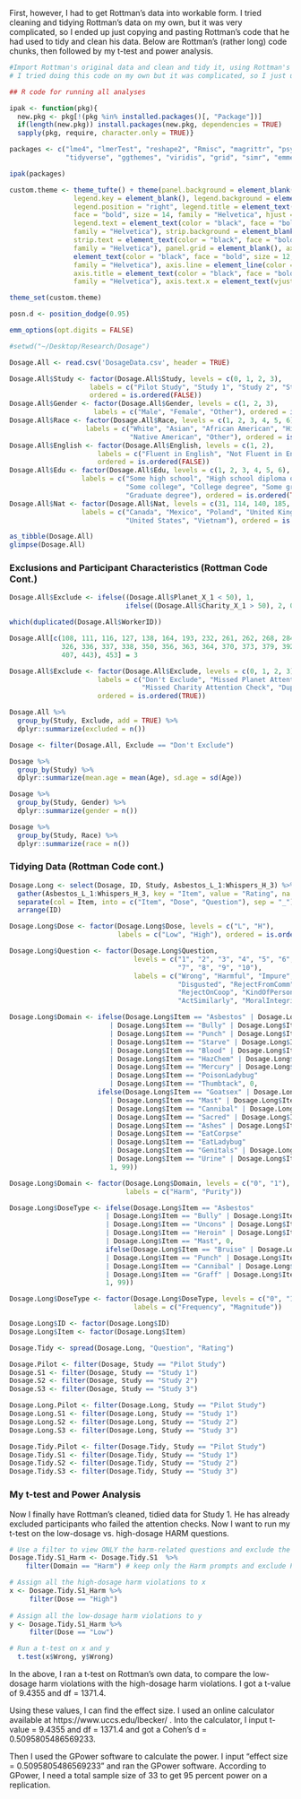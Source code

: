 First, however, I had to get Rottman's data into workable form. I tried cleaning and tidying Rottman's data on my own, but it was very complicated, so I ended up just copying and pasting Rottman's code that he had used to tidy and clean his data. Below are Rottman's (rather long) code chunks, then followed by my t-test and power analysis.

```r

#Import Rottman's original data and clean and tidy it, using Rottman's own code
# I tried doing this code on my own but it was complicated, so I just used Rottman's own code

## R code for running all analyses

ipak <- function(pkg){
  new.pkg <- pkg[!(pkg %in% installed.packages()[, "Package"])]
  if(length(new.pkg)) install.packages(new.pkg, dependencies = TRUE)
  sapply(pkg, require, character.only = TRUE)}

packages <- c("lme4", "lmerTest", "reshape2", "Rmisc", "magrittr", "psych", "lsr",
              "tidyverse", "ggthemes", "viridis", "grid", "simr", "emmeans")

ipak(packages)

custom.theme <- theme_tufte() + theme(panel.background = element_blank(), 
                legend.key = element_blank(), legend.background = element_blank(),
                legend.position = "right", legend.title = element_text(color = "black",
                face = "bold", size = 14, family = "Helvetica", hjust = .5), 
                legend.text = element_text(color = "black", face = "bold", size = 12,
                family = "Helvetica"), strip.background = element_blank(), 
                strip.text = element_text(color = "black", face = "bold", size = 12, 
                family = "Helvetica"), panel.grid = element_blank(), axis.text =
                element_text(color = "black", face = "bold", size = 12, 
                family = "Helvetica"), axis.line = element_line(color = "black"),
                axis.title = element_text(color = "black", face = "bold", size = 14, 
                family = "Helvetica"), axis.text.x = element_text(vjust = .6))

theme_set(custom.theme)

posn.d <- position_dodge(0.95)

emm_options(opt.digits = FALSE)

#setwd("~/Desktop/Research/Dosage")

Dosage.All <- read.csv('DosageData.csv', header = TRUE)

Dosage.All$Study <- factor(Dosage.All$Study, levels = c(0, 1, 2, 3), 
                    labels = c("Pilot Study", "Study 1", "Study 2", "Study 3"), 
                    ordered = is.ordered(FALSE))
Dosage.All$Gender <- factor(Dosage.All$Gender, levels = c(1, 2, 3), 
                     labels = c("Male", "Female", "Other"), ordered = is.ordered(FALSE))
Dosage.All$Race <- factor(Dosage.All$Race, levels = c(1, 2, 3, 4, 5, 6), 
                   labels = c("White", "Asian", "African American", "Hispanic or Latino",
                              "Native American", "Other"), ordered = is.ordered(FALSE))
Dosage.All$English <- factor(Dosage.All$English, levels = c(1, 2), 
                      labels = c("Fluent in English", "Not Fluent in English"), 
                      ordered = is.ordered(FALSE))
Dosage.All$Edu <- factor(Dosage.All$Edu, levels = c(1, 2, 3, 4, 5, 6), 
                  labels = c("Some high school", "High school diploma or equivalent", 
                             "Some college", "College degree", "Some graduate school",
                             "Graduate degree"), ordered = is.ordered(TRUE))
Dosage.All$Nat <- factor(Dosage.All$Nat, levels = c(31, 114, 140, 185, 186, 192),
                  labels = c("Canada", "Mexico", "Poland", "United Kingdom", 
                             "United States", "Vietnam"), ordered = is.ordered(FALSE))

as_tibble(Dosage.All)
glimpse(Dosage.All)

```

### Exclusions and Participant Characteristics (Rottman Code Cont.)
```r

Dosage.All$Exclude <- ifelse((Dosage.All$Planet_X_1 < 50), 1,
                             ifelse((Dosage.All$Charity_X_1 > 50), 2, 0))

which(duplicated(Dosage.All$WorkerID))

Dosage.All[c(108, 111, 116, 127, 138, 164, 193, 232, 261, 262, 268, 284, 314, 315, 320,
             326, 336, 337, 338, 350, 356, 363, 364, 370, 373, 379, 392, 393, 400, 402,
             407, 443), 453] = 3

Dosage.All$Exclude <- factor(Dosage.All$Exclude, levels = c(0, 1, 2, 3), 
                      labels = c("Don't Exclude", "Missed Planet Attention Check", 
                                 "Missed Charity Attention Check", "Duplicate Worker ID"),
                      ordered = is.ordered(TRUE))

Dosage.All %>% 
  group_by(Study, Exclude, add = TRUE) %>% 
  dplyr::summarize(excluded = n())

Dosage <- filter(Dosage.All, Exclude == "Don't Exclude")

Dosage %>% 
  group_by(Study) %>% 
  dplyr::summarize(mean.age = mean(Age), sd.age = sd(Age))

Dosage %>% 
  group_by(Study, Gender) %>% 
  dplyr::summarize(gender = n())

Dosage %>% 
  group_by(Study, Race) %>% 
  dplyr::summarize(race = n())

```

### Tidying Data (Rottman Code cont.)
```r

Dosage.Long <- select(Dosage, ID, Study, Asbestos_L_1:Whispers_H_3) %>%
  gather(Asbestos_L_1:Whispers_H_3, key = "Item", value = "Rating", na.rm = T) %>% 
  separate(col = Item, into = c("Item", "Dose", "Question"), sep = "_") %>% 
  arrange(ID)

Dosage.Long$Dose <- factor(Dosage.Long$Dose, levels = c("L", "H"), 
                           labels = c("Low", "High"), ordered = is.ordered(TRUE))

Dosage.Long$Question <- factor(Dosage.Long$Question, 
                               levels = c("1", "2", "3", "4", "5", "6", 
                                          "7", "8", "9", "10"),
                               labels = c("Wrong", "Harmful", "Impure", "Angry",
                                          "Disgusted", "RejectFromComm", 
                                          "RejectOnCoop", "KindOfPerson", 
                                          "ActSimilarly", "MoralIntegrity"))

Dosage.Long$Domain <- ifelse(Dosage.Long$Item == "Asbestos" | Dosage.Long$Item == "Bruise"
                         | Dosage.Long$Item == "Bully" | Dosage.Long$Item == "Deer"
                         | Dosage.Long$Item == "Punch" | Dosage.Long$Item == "Rock"
                         | Dosage.Long$Item == "Starve" | Dosage.Long$Item == "Uncons" 
                         | Dosage.Long$Item == "Blood" | Dosage.Long$Item == "Choke" 
                         | Dosage.Long$Item == "HazChem" | Dosage.Long$Item == "HotSauce"
                         | Dosage.Long$Item == "Mercury" | Dosage.Long$Item == "PetFish"
                         | Dosage.Long$Item == "PoisonLadybug" 
                         | Dosage.Long$Item == "Thumbtack", 0, 
                      ifelse(Dosage.Long$Item == "Goatsex" | Dosage.Long$Item == "Heroin"
                         | Dosage.Long$Item == "Mast" | Dosage.Long$Item == "Incest"
                         | Dosage.Long$Item == "Cannibal" | Dosage.Long$Item == "Corpse"
                         | Dosage.Long$Item == "Sacred" | Dosage.Long$Item == "Graff" 
                         | Dosage.Long$Item == "Ashes" | Dosage.Long$Item == "CowBlood" 
                         | Dosage.Long$Item == "EatCorpse" 
                         | Dosage.Long$Item == "EatLadybug" 
                         | Dosage.Long$Item == "Genitals" | Dosage.Long$Item == "Genome" 
                         | Dosage.Long$Item == "Urine" | Dosage.Long$Item == "Whispers",
                         1, 99))

Dosage.Long$Domain <- factor(Dosage.Long$Domain, levels = c("0", "1"), 
                             labels = c("Harm", "Purity"))

Dosage.Long$DoseType <- ifelse(Dosage.Long$Item == "Asbestos" 
                        | Dosage.Long$Item == "Bully" | Dosage.Long$Item == "Starve" 
                        | Dosage.Long$Item == "Uncons" | Dosage.Long$Item == "Goatsex" 
                        | Dosage.Long$Item == "Heroin" | Dosage.Long$Item == "Incest" 
                        | Dosage.Long$Item == "Mast", 0,
                        ifelse(Dosage.Long$Item == "Bruise" | Dosage.Long$Item == "Deer"
                        | Dosage.Long$Item == "Punch" | Dosage.Long$Item == "Rock" 
                        | Dosage.Long$Item == "Cannibal" | Dosage.Long$Item == "Corpse" 
                        | Dosage.Long$Item == "Graff" | Dosage.Long$Item == "Sacred",
                        1, 99))

Dosage.Long$DoseType <- factor(Dosage.Long$DoseType, levels = c("0", "1"), 
                               labels = c("Frequency", "Magnitude"))

Dosage.Long$ID <- factor(Dosage.Long$ID)
Dosage.Long$Item <- factor(Dosage.Long$Item)

Dosage.Tidy <- spread(Dosage.Long, "Question", "Rating")

Dosage.Pilot <- filter(Dosage, Study == "Pilot Study")
Dosage.S1 <- filter(Dosage, Study == "Study 1")
Dosage.S2 <- filter(Dosage, Study == "Study 2")
Dosage.S3 <- filter(Dosage, Study == "Study 3")

Dosage.Long.Pilot <- filter(Dosage.Long, Study == "Pilot Study")
Dosage.Long.S1 <- filter(Dosage.Long, Study == "Study 1")
Dosage.Long.S2 <- filter(Dosage.Long, Study == "Study 2")
Dosage.Long.S3 <- filter(Dosage.Long, Study == "Study 3")

Dosage.Tidy.Pilot <- filter(Dosage.Tidy, Study == "Pilot Study")
Dosage.Tidy.S1 <- filter(Dosage.Tidy, Study == "Study 1")
Dosage.Tidy.S2 <- filter(Dosage.Tidy, Study == "Study 2")
Dosage.Tidy.S3 <- filter(Dosage.Tidy, Study == "Study 3")


```

### My t-test and Power Analysis

Now I finally have Rottman's cleaned, tidied data for Study 1. He has already excluded participants who failed the attention checks. Now I want to run my t-test on the low-dosage vs. high-dosage HARM questions.


```r

# Use a filter to view ONLY the harm-related questions and exclude the purity-related questions 
Dosage.Tidy.S1_Harm <- Dosage.Tidy.S1  %>%
    filter(Domain == "Harm") # keep only the Harm prompts and exclude Purity

# Assign all the high-dosage harm violations to x
x <- Dosage.Tidy.S1_Harm %>%
     filter(Dose == "High")
  
# Assign all the low-dosage harm violations to y
y <- Dosage.Tidy.S1_Harm %>%
     filter(Dose == "Low")

# Run a t-test on x and y
  t.test(x$Wrong, y$Wrong)

```

In the above, I ran a t-test on Rottman's own data, to compare the low-dosage harm violations with the high-dosage harm violations. I got a t-value of 9.4355 and df = 1371.4.

Using these values, I can find the effect size. I used an online calculator available at https://www.uccs.edu/lbecker/ . Into the calculator, I input t-value = 9.4355 and df = 1371.4 and got a Cohen's d = 0.5095805486569233.

Then I used the GPower software to calculate the power. I input "effect size = 0.5095805486569233" and ran the GPower software. According to GPower, I need a total sample size of 33 to get 95 percent power on a replication.
